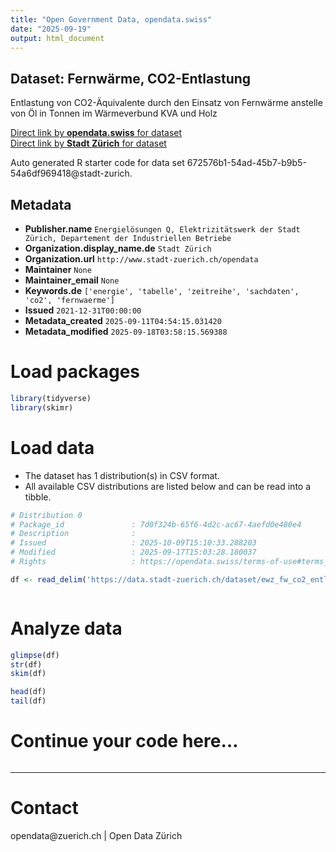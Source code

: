 ```yaml
---
title: "Open Government Data, opendata.swiss"
date: "2025-09-19"
output: html_document
---
```


## Dataset: Fernwärme, CO2-Entlastung

Entlastung von CO2-Äquivalente durch den Einsatz von Fernwärme anstelle von Öl in Tonnen im Wärmeverbund KVA und Holz


[Direct link by **opendata.swiss** for dataset](https://opendata.swiss/de/dataset/fernwarme-co2-entlastung1)<br>
[Direct link by **Stadt Zürich** for dataset](https://data.stadt-zuerich.ch/dataset/ewz_fw_co2_entlastung_kva_und_holz)

Auto generated R starter code for data set 672576b1-54ad-45b7-b9b5-54a6df969418@stadt-zurich.

## Metadata

- **Publisher.name** `Energielösungen Q, Elektrizitätswerk der Stadt Zürich, Departement der Industriellen Betriebe`
- **Organization.display_name.de** `Stadt Zürich`
- **Organization.url** `http://www.stadt-zuerich.ch/opendata`
- **Maintainer** `None`
- **Maintainer_email** `None`
- **Keywords.de** `['energie', 'tabelle', 'zeitreihe', 'sachdaten', 'co2', 'fernwaerme']`
- **Issued** `2021-12-31T00:00:00`
- **Metadata_created** `2025-09-11T04:54:15.031420`
- **Metadata_modified** `2025-09-18T03:58:15.569388`


# Load packages

```r

library(tidyverse)
library(skimr)

```

# Load data

-   The dataset has 1 distribution(s) in CSV format.
-   All available CSV distributions are listed below and can be read into a tibble.

```r

# Distribution 0
# Package_id               : 7d0f324b-65f6-4d2c-ac67-4aefd0e480e4
# Description              : 
# Issued                   : 2025-10-09T15:10:33.288203
# Modified                 : 2025-09-17T15:03:28.180037
# Rights                   : https://opendata.swiss/terms-of-use#terms_open

df <- read_delim('https://data.stadt-zuerich.ch/dataset/ewz_fw_co2_entlastung_kva_und_holz/download/ewz_fw_co2_entlastung_kva_und_holz.csv')



```

# Analyze data

```r

glimpse(df)
str(df)
skim(df)

head(df)
tail(df)

```

# Continue your code here...

```r

```

------------------------------------------------------------------------

# Contact

opendata@zuerich.ch | Open Data Zürich
